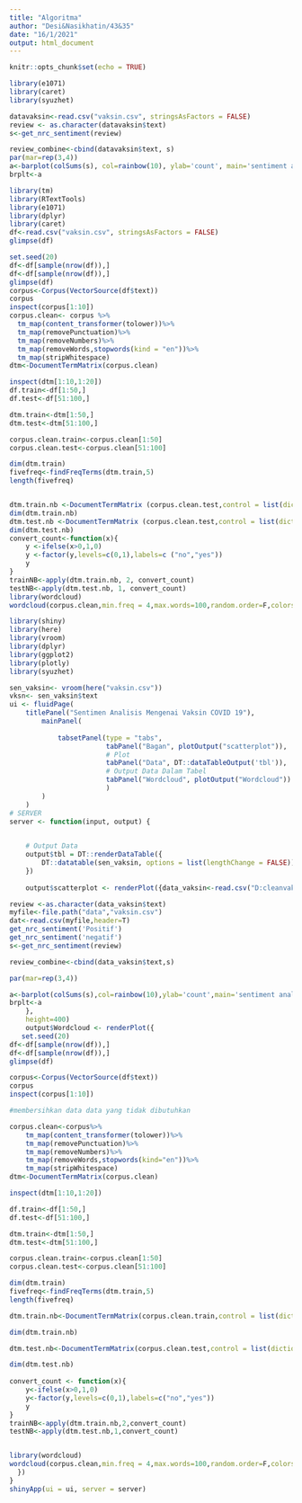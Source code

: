 ---
title: "Algoritma"
author: "Desi&Nasikhatin/43&35"
date: "16/1/2021"
output: html_document
---

```{r setup, include=FALSE}
knitr::opts_chunk$set(echo = TRUE)
```

```{r}
library(e1071)
library(caret)
library(syuzhet)
```
```{r}
datavaksin<-read.csv("vaksin.csv", stringsAsFactors = FALSE)
review <- as.character(datavaksin$text)
s<-get_nrc_sentiment(review)
```

```{r}
review_combine<-cbind(datavaksin$text, s)
par(mar=rep(3,4))
a<-barplot(colSums(s), col=rainbow(10), ylab='count', main='sentiment analisis')
brplt<-a
```
```{r}
library(tm)
library(RTextTools)
library(e1071)
library(dplyr)
library(caret)
df<-read.csv("vaksin.csv", stringsAsFactors = FALSE)
glimpse(df)

set.seed(20)
df<-df[sample(nrow(df)),]
df<-df[sample(nrow(df)),]
glimpse(df)
corpus<-Corpus(VectorSource(df$text))
corpus
inspect(corpus[1:10])
corpus.clean<- corpus %>%
  tm_map(content_transformer(tolower))%>%
  tm_map(removePunctuation)%>%
  tm_map(removeNumbers)%>%
  tm_map(removeWords,stopwords(kind = "en"))%>%
  tm_map(stripWhitespace)
dtm<-DocumentTermMatrix(corpus.clean)

inspect(dtm[1:10,1:20])
df.train<-df[1:50,]
df.test<-df[51:100,]

dtm.train<-dtm[1:50,]
dtm.test<-dtm[51:100,]

corpus.clean.train<-corpus.clean[1:50]
corpus.clean.test<-corpus.clean[51:100]

dim(dtm.train)
fivefreq<-findFreqTerms(dtm.train,5)
length(fivefreq)


dtm.train.nb <-DocumentTermMatrix (corpus.clean.test,control = list(dictionary=fivefreq))
dim(dtm.train.nb)
dtm.test.nb <-DocumentTermMatrix (corpus.clean.test,control = list(dictionary=fivefreq))
dim(dtm.test.nb)
convert_count<-function(x){
    y <-ifelse(x>0,1,0)
    y <-factor(y,levels=c(0,1),labels=c ("no","yes"))
    y
}
trainNB<-apply(dtm.train.nb, 2, convert_count)
testNB<-apply(dtm.test.nb, 1, convert_count)
library(wordcloud)
wordcloud(corpus.clean,min.freq = 4,max.words=100,random.order=F,colors=brewer.pal (8,"Dark2"))
```








```{r global}
library(shiny)
library(here)
library(vroom)
library(dplyr)
library(ggplot2)
library(plotly)
library(syuzhet)

sen_vaksin<- vroom(here("vaksin.csv"))
vksn<- sen_vaksin$text
ui <- fluidPage(
    titlePanel("Sentimen Analisis Mengenai Vaksin COVID 19"),
        mainPanel(
            
            tabsetPanel(type = "tabs",
                        tabPanel("Bagan", plotOutput("scatterplot")), 
                        # Plot
                        tabPanel("Data", DT::dataTableOutput('tbl')), 
                        # Output Data Dalam Tabel
                        tabPanel("Wordcloud", plotOutput("Wordcloud"))
                        )
        )
    )
# SERVER
server <- function(input, output) {
    

    # Output Data
    output$tbl = DT::renderDataTable({
        DT::datatable(sen_vaksin, options = list(lengthChange = FALSE))
    })
    
    output$scatterplot <- renderPlot({data_vaksin<-read.csv("D:cleanvaksin.csv",stringsAsFactors = FALSE)

review <-as.character(data_vaksin$text)
myfile<-file.path("data","vaksin.csv")
dat<-read.csv(myfile,header=T)
get_nrc_sentiment('Positif')
get_nrc_sentiment('negatif')
s<-get_nrc_sentiment(review)

review_combine<-cbind(data_vaksin$text,s)

par(mar=rep(3,4))

a<-barplot(colSums(s),col=rainbow(10),ylab='count',main='sentiment analisis')
brplt<-a
    },
    height=400)
    output$Wordcloud <- renderPlot({
   set.seed(20)
df<-df[sample(nrow(df)),]
df<-df[sample(nrow(df)),]
glimpse(df)

corpus<-Corpus(VectorSource(df$text))
corpus
inspect(corpus[1:10])

#membersihkan data data yang tidak dibutuhkan 

corpus.clean<-corpus%>%
    tm_map(content_transformer(tolower))%>%
    tm_map(removePunctuation)%>%
    tm_map(removeNumbers)%>%
    tm_map(removeWords,stopwords(kind="en"))%>%
    tm_map(stripWhitespace)
dtm<-DocumentTermMatrix(corpus.clean)

inspect(dtm[1:10,1:20])

df.train<-df[1:50,]
df.test<-df[51:100,]

dtm.train<-dtm[1:50,]
dtm.test<-dtm[51:100,]

corpus.clean.train<-corpus.clean[1:50]
corpus.clean.test<-corpus.clean[51:100]

dim(dtm.train)
fivefreq<-findFreqTerms(dtm.train,5)
length(fivefreq)

dtm.train.nb<-DocumentTermMatrix(corpus.clean.train,control = list(dictionary=fivefreq))

dim(dtm.train.nb)

dtm.test.nb<-DocumentTermMatrix(corpus.clean.test,control = list(dictionary=fivefreq))

dim(dtm.test.nb)
 
convert_count <- function(x){
    y<-ifelse(x>0,1,0)
    y<-factor(y,levels=c(0,1),labels=c("no","yes"))
    y
}
trainNB<-apply(dtm.train.nb,2,convert_count)
testNB<-apply(dtm.test.nb,1,convert_count)


library(wordcloud)
wordcloud(corpus.clean,min.freq = 4,max.words=100,random.order=F,colors=brewer.pal(8,"Dark2"))
  })
}
shinyApp(ui = ui, server = server)
```


